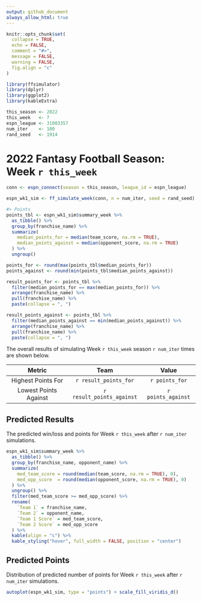 ```yaml
---
output: github_document
always_allow_html: true
---
```


<!-- README.md is generated from README.Rmd. Please edit that file -->

```r
knitr::opts_chunk$set(
  collapse = TRUE,
  echo = FALSE,
  comment = "#>",
  message = FALSE,
  warning = FALSE,
  fig.align = "c"
)

library(ffsimulator)
library(dplyr)
library(ggplot2)
library(kableExtra)

this_season <- 2022
this_week   <- 7
espn_league <- 31003357
num_iter    <- 100
rand_seed   <- 1914
```

# 2022 Fantasy Football Season: Week `r this_week`

<!-- badges: start -->

<!-- badges: end -->

```r
conn <- espn_connect(season = this_season, league_id = espn_league)

espn_wk1_sim <- ff_simulate_week(conn, n = num_iter, seed = rand_seed)
```

```r
#> Points
points_tbl <- espn_wk1_sim$summary_week %>% 
  as_tibble() %>% 
  group_by(franchise_name) %>% 
  summarize(
    median_points_for = median(team_score, na.rm = TRUE),
    median_points_against = median(opponent_score, na.rm = TRUE)
  ) %>% 
  ungroup()

points_for <- round(max(points_tbl$median_points_for))
points_against <- round(min(points_tbl$median_points_against))

result_points_for <- points_tbl %>% 
  filter(median_points_for == max(median_points_for)) %>% 
  arrange(franchise_name) %>% 
  pull(franchise_name) %>% 
  paste(collapse = ", ")

result_points_against <- points_tbl %>% 
  filter(median_points_against == min(median_points_against)) %>% 
  arrange(franchise_name) %>% 
  pull(franchise_name) %>% 
  paste(collapse = ", ")
```

The overall results of simulating Week `r this_week` season `r num_iter` times are shown below.

| Metric                | Team                      | Value              |
|:---------------------:|:-------------------------:|:------------------:|
| Highest Points For    | `r result_points_for`     | `r points_for`     |
| Lowest Points Against | `r result_points_against` | `r points_against` |

## Predicted Results

The predicted win/loss and points for Week `r this_week` after `r num_iter` simulations.

```r
espn_wk1_sim$summary_week %>% 
  as_tibble() %>% 
  group_by(franchise_name, opponent_name) %>% 
  summarize(
    med_team_score = round(median(team_score, na.rm = TRUE), 0),
    med_opp_score  = round(median(opponent_score, na.rm = TRUE), 0)
  ) %>% 
  ungroup() %>% 
  filter(med_team_score >= med_opp_score) %>% 
  rename(
    `Team 1` = franchise_name,
    `Team 2` = opponent_name,
    `Team 1 Score` = med_team_score,
    `Team 2 Score` = med_opp_score
  ) %>% 
  kable(align = "c") %>% 
  kable_styling("hover", full_width = FALSE, position = "center")
```

## Predicted Points

Distribution of predicted number of points for Week `r this_week` after `r num_iter` simulations.

```r
autoplot(espn_wk1_sim, type = "points") + scale_fill_viridis_d()
```
